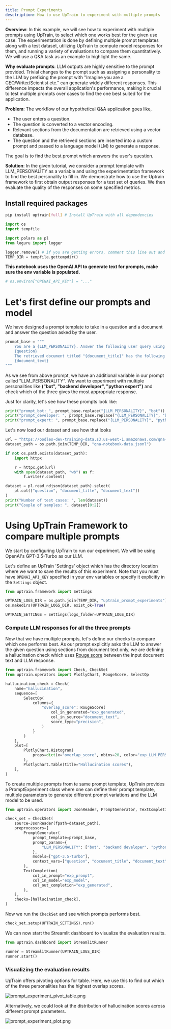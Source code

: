 ```yaml
---
title: Prompt Experiments
desctription: How to use UpTrain to experiment with multiple prompts
---
```



**Overview**: In this example, we will see how to experiment with multiple prompts using UpTrain, to select which one works best for the given use case. The experimentation is done by defining multiple prompt templates along with a test dataset, utilizing UpTrain to compute model responses for them, and running a variety of evaluations to compare them quantitatively. We will use a Q&A task as an example to highlight the same.


**Why evaluate prompts**: LLM outputs are highly sensitive to the prompt provided. Trivial changes to the prompt such as assigning a personality to the LLM by prefixing the prompt with "Imagine you are a CEO/Writer/Scientist etc." can generate widely different responses. This difference impacts the overall application's performance, making it crucial to test multiple prompts over cases to find the one best suited for the application.


**Problem**: The workflow of our hypothetical Q&A application goes like,
- The user enters a question. 
- The question is converted to a vector encoding.
- Relevant sections from the documentation are retrieved using a vector database. 
- The question and the retrieved sections are inserted into a custom prompt and passed to a language model (LM) to generate a response. 

The goal is to find the best prompt which answers the user's question.


**Solution**: In the given tutorial, we consider a prompt template with LLM_PERSONALITY as a variable and using the experimentation framework to find the best personality to fill in. We demonstrate how to use the Uptrain framework to first obtain output responses for a test set of queries. We then evaluate the quality of the responses on some specified metrics.

## Install required packages

```bash
pip install uptrain[full] # Install UpTrain with all dependencies
```

```python
import os
import tempfile

import polars as pl
from loguru import logger

logger.remove() # if you are getting errors, comment this line out and retry
TEMP_DIR = tempfile.gettempdir()
```

**This notebook uses the OpenAI API to generate text for prompts, make sure the env variable is populated.**

```python
# os.environ["OPENAI_API_KEY"] = "..."
```

# Let's first define our prompts and model


We have designed a prompt template to take in a question and a document and answer the question asked by the user.

```python
prompt_base = """
    You are a {LLM_PERSONALITY}. Answer the following user query using the retrieved document:
    {question}
    The retrieved document titled "{document_title}" has the following text:
    {document_text}
"""
```

As we see from above prompt, we have an additional variable in our prompt called "LLM_PERSONALITY". We want to experiment with multiple personalities like **("bot", "backend developer", "python expert")** and check which of the three gives the most appropriate response.


Just for clarity, let's see how these prompts look like:

```python
print("prompt_bot: ", prompt_base.replace("{LLM_PERSONALITY}", "bot"))
print("prompt_developer: ", prompt_base.replace("{LLM_PERSONALITY}", "backend developer"))
print("prompt_expert: ", prompt_base.replace("{LLM_PERSONALITY}", "python expert"))
```

Let's now load our dataset and see how that looks

```python
url = "https://oodles-dev-training-data.s3.us-west-1.amazonaws.com/qna-streamlit-docs.jsonl"
dataset_path = os.path.join(TEMP_DIR, "qna-notebook-data.jsonl")

if not os.path.exists(dataset_path):
    import httpx

    r = httpx.get(url)
    with open(dataset_path, "wb") as f:
        f.write(r.content)

dataset = pl.read_ndjson(dataset_path).select(
    pl.col(["question", "document_title", "document_text"])
)
print("Number of test cases: ", len(dataset))
print("Couple of samples: ", dataset[0:2])
```

# Using UpTrain Framework to compare multiple prompts


We start by configuring UpTrain to run our experiment. We will be using OpenAI's GPT-3.5-Turbo as our LLM. 

Let's define an UpTrain 'Settings' object which has the directory location where we want to save the results of this experiment. Note that you must have `OPENAI_API_KEY` specified in your env variables or specify it explicitiy in the `Settings` object. 

```python
from uptrain.framework import Settings

UPTRAIN_LOGS_DIR = os.path.join(TEMP_DIR, "uptrain_prompt_experiments")
os.makedirs(UPTRAIN_LOGS_DIR, exist_ok=True)

UPTRAIN_SETTINGS = Settings(logs_folder=UPTRAIN_LOGS_DIR)
```

### Compute LLM responses for all the three prompts


Now that we have multiple prompts, let's define our checks to compare which one performs best. As our prompt explicitly asks the LLM to answer the given question using sections from document text only, we are defining a hallucination check which uses [Rouge score](https://en.wikipedia.org/wiki/ROUGE_(metric)) between the input document text and LLM response.

```python
from uptrain.framework import Check, CheckSet
from uptrain.operators import PlotlyChart, RougeScore, SelectOp

hallucination_check = Check(
    name="hallucination",
    sequence=[
        SelectOp(
            columns={
                "overlap_score": RougeScore(
                    col_in_generated="exp_generated",
                    col_in_source="document_text",
                    score_type="precision",
                )
            }
        )
    ],
    plot=[
        PlotlyChart.Histogram(
            props=dict(x="overlap_score", nbins=20, color="exp_LLM_PERSONALITY")
        ),
        PlotlyChart.Table(title="Hallucination scores"),
    ],
)
```

To create multiple prompts from te same prompt template, UpTrain provides a PromptExperiment class where one can define their prompt template, multiple parameters to generate different prompt variations and the LLM model to be used. 

```python
from uptrain.operators import JsonReader, PromptGenerator, TextCompletion

check_set = CheckSet(
    source=JsonReader(fpath=dataset_path),
    preprocessors=[
        PromptGenerator(
            prompt_template=prompt_base,
            prompt_params={
                "LLM_PERSONALITY": ["bot", "backend developer", "python expert"]
            },
            models=["gpt-3.5-turbo"],
            context_vars=["question", "document_title", "document_text"],
        ),
        TextCompletion(
            col_in_prompt="exp_prompt",
            col_in_model="exp_model",
            col_out_completion="exp_generated",
        ),
    ],
    checks=[hallucination_check],
)
```

Now we run the `CheckSet` and see which prompts performs best.

```python
check_set.setup(UPTRAIN_SETTINGS).run()
```

We can now start the Streamlit dashboard to visualize the evaluation results. 

```python
from uptrain.dashboard import StreamlitRunner

runner = StreamlitRunner(UPTRAIN_LOGS_DIR)
runner.start()
```

### Visualizing the evaluation results


UpTrain offers pivoting options for table. Here, we use this to find out which of the three personalities has the highest overlap scores.


![prompt_experiment_pivot_table.png](attachment:51e75410-2165-495b-b294-7ba8c9dd4902.png)


Alternatively, we could look at the distribution of hallucination scores across different prompt parameters. 


![prompt_experiment_plot.png](attachment:6c766044-7b50-4e19-a0c0-067390c2f13f.png)
